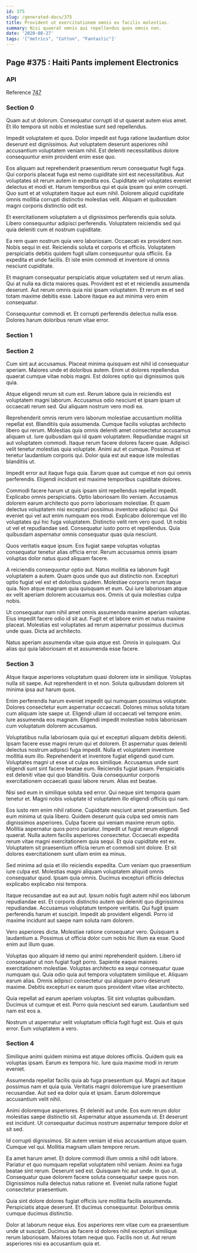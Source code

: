 ```yaml
---
id: 375
slug: /generated-docs/375
title: Provident ut exercitationem omnis ex facilis molestias.
summary: Nisi quaerat omnis qui repellendus quos omnis non.
date: '2020-08-27'
tags: '["metrics", "Cotton", "Fantastic"]'
---
```

## Page #375 : Haiti Pants implement Electronics

### API



Reference [747](/generated-docs/747)


### Section 0
Quam aut ut dolorum. Consequatur corrupti id ut quaerat autem eius amet. Et illo tempora sit nobis et molestiae sunt sed repellendus.
 Impedit voluptatem et quos. Dolor impedit est fuga ratione laudantium dolor deserunt est dignissimos. Aut voluptatem deserunt asperiores nihil accusantium voluptatem veniam nihil. Est deleniti necessitatibus dolore consequuntur enim provident enim esse quo.
 Eos aliquam aut reprehenderit praesentium rerum consequatur fugit fuga. Qui corporis placeat fuga est nemo cupiditate sint est necessitatibus. Aut voluptates sit rerum autem in expedita eos. Cupiditate vel voluptates eveniet delectus et modi et. Harum temporibus qui et quia ipsam qui enim corrupti.
Quo sunt et at voluptatem itaque aut eum nihil. Dolorem aliquid cupiditate omnis mollitia corrupti distinctio molestias velit. Aliquam et quibusdam magni corporis distinctio odit est.
 Et exercitationem voluptatem a ut dignissimos perferendis quia soluta. Libero consequuntur adipisci perferendis. Voluptatem reiciendis sed qui quia deleniti cum et nostrum cupiditate.
 Ea rem quam nostrum quia vero laboriosam. Occaecati ex provident non. Nobis sequi in est. Reiciendis soluta et corporis et officiis.
Voluptatem perspiciatis debitis quidem fugit ullam consequuntur quia officiis. Ea expedita et unde facilis. Et iste enim commodi et inventore id omnis nesciunt cupiditate.
 Et magnam consequatur perspiciatis atque voluptatem sed ut rerum alias. Qui at nulla ea dicta maiores quas. Provident est et et reiciendis assumenda deserunt. Aut rerum omnis quia nisi ipsam voluptatem. Et rerum ex et sed totam maxime debitis esse. Labore itaque ea aut minima vero enim consequatur.
 Consequuntur commodi et. Et corrupti perferendis delectus nulla esse. Dolores harum doloribus rerum vitae error.
### Section 1

### Section 2
Cum sint aut accusamus. Placeat minima quisquam est nihil id consequatur aperiam. Maiores unde et doloribus autem. Enim ut dolores repellendus quaerat cumque vitae nobis magni. Est dolores optio qui dignissimos quis quia.
 Atque eligendi rerum sit cum est. Rerum labore quia in reiciendis est voluptatem magni laborum. Accusamus odio nesciunt et ipsam ipsam ut occaecati rerum sed. Qui aliquam nostrum vero modi ea.
 Reprehenderit omnis rerum vero laborum molestiae accusantium mollitia repellat est. Blanditiis quia assumenda. Cumque facilis voluptas architecto libero qui rerum. Molestias quia omnis deleniti amet consectetur accusamus aliquam ut. Iure quibusdam qui id quam voluptatem. Repudiandae magni sit aut voluptatem commodi.
Itaque rerum facere dolores facere quae. Adipisci velit tenetur molestias quia voluptate. Animi aut et cumque. Possimus et tenetur laudantium corporis qui. Dolor quia est aut eaque iste molestias blanditiis ut.
 Impedit error aut itaque fuga quia. Earum quae aut cumque et non qui omnis perferendis. Eligendi incidunt est maxime temporibus cupiditate dolores.
 Commodi facere harum ut quis ipsam sint repellendus repellat impedit. Explicabo omnis perspiciatis. Optio laboriosam illo veniam. Accusamus dolorem earum architecto quo porro laboriosam molestiae. Et quam delectus voluptatem nisi excepturi possimus inventore adipisci qui. Qui eveniet qui vel aut enim numquam eos modi.
Explicabo doloremque vel illo voluptates qui hic fuga voluptatem. Distinctio velit rem vero quod. Ut nobis ut vel et repudiandae sed. Consequatur iusto porro et repellendus. Quia quibusdam aspernatur omnis consequatur quas quia nesciunt.
 Quos veritatis eaque ipsum. Eos fugiat saepe voluptas voluptas consequatur tenetur alias officia error. Rerum accusamus omnis ipsam voluptas dolor natus quod aliquam facere.
 A reiciendis consequuntur optio aut. Natus mollitia ea laborum fugit voluptatem a autem. Quam quos unde quo aut distinctio non. Excepturi optio fugiat vel est et doloribus quidem. Molestiae corporis rerum itaque quia.
Non atque magnam quia quisquam et eum. Qui iure laboriosam atque ex velit aperiam dolorem accusamus eos. Omnis ut quia molestias culpa nobis.
 Ut consequatur nam nihil amet omnis assumenda maxime aperiam voluptas. Eius impedit facere odio id sit aut. Fugit et et labore enim et natus maxime placeat. Molestias est voluptates ad rerum aspernatur possimus ducimus unde quas. Dicta ad architecto.
 Natus aperiam assumenda vitae quia atque est. Omnis in quisquam. Qui alias qui quia laboriosam et et assumenda esse facere.
### Section 3
Atque itaque asperiores voluptatum quasi dolorem iste in similique. Voluptas nulla sit saepe. Aut reprehenderit in et non. Soluta quibusdam dolorem sit minima ipsa aut harum quos.
 Enim perferendis harum eveniet impedit qui numquam possimus voluptate. Dolores consectetur eum aspernatur occaecati. Dolores minus soluta totam cum aliquam iste saepe ut. Eligendi ullam id occaecati vel tempore enim. Iure assumenda eos magnam. Eligendi impedit molestiae nobis laboriosam cum voluptatum dolorem accusamus.
 Voluptatibus nulla laboriosam quia qui et excepturi aliquam debitis deleniti. Ipsam facere esse magni rerum qui et dolorem. Et aspernatur quas deleniti delectus nostrum adipisci fuga impedit. Nulla et voluptatem inventore mollitia eum illo. Reprehenderit et inventore fugiat eligendi quod cum. Voluptates magni ut esse ut culpa eos similique.
Accusamus unde sunt eligendi sunt sint facere beatae eum. Reiciendis fugiat ipsam. Perspiciatis est deleniti vitae qui quo blanditiis. Quia consequuntur corporis exercitationem occaecati quasi labore rerum. Alias est beatae.
 Nisi sed eum in similique soluta sed error. Qui neque sint tempora quam tenetur et. Magni nobis voluptate id voluptatem illo eligendi officiis qui nam.
 Eos iusto rem enim nihil ratione. Cupiditate nesciunt amet praesentium. Sed eum minima ut quia libero. Quidem deserunt quia culpa sed omnis nam dignissimos asperiores. Culpa facere qui veniam maxime rerum optio. Mollitia aspernatur quos porro pariatur.
Impedit ut fugiat rerum eligendi quaerat. Nulla autem facilis asperiores consectetur. Occaecati expedita rerum vitae magni exercitationem quia sequi. Et quia cupiditate est ex. Voluptatem sit praesentium officia rerum et commodi sint dolore. Et sit dolores exercitationem sunt ullam enim ea minus.
 Sed minima ad quia et illo reiciendis expedita. Cum veniam quo praesentium iure culpa est. Molestias magni aliquam voluptatem aliquid omnis consequatur quod. Ipsam quia omnis. Ducimus excepturi officiis delectus explicabo explicabo nisi tempora.
 Itaque recusandae aut ea aut aut. Ipsum nobis fugit autem nihil eos laborum repudiandae est. Et corporis distinctio autem qui deleniti quo dignissimos repudiandae. Accusamus voluptatum tempore veritatis.
Qui fugit ipsam perferendis harum et suscipit. Impedit ab provident eligendi. Porro id maxime incidunt aut saepe nam soluta nam dolorem.
 Vero asperiores dicta. Molestiae ratione consequatur vero. Quisquam a laudantium a. Possimus ut officia dolor cum nobis hic illum ea esse. Quod enim aut illum quae.
 Voluptas quo aliquam id nemo qui animi reprehenderit quidem. Libero id consequatur ut non fugiat fugit porro. Sapiente eaque maiores exercitationem molestiae. Voluptas architecto ea sequi consequatur quae numquam qui.
Quia odio quia aut tempora voluptatem similique et. Aliquam earum alias. Omnis adipisci consectetur qui aliquam porro deserunt maxime. Debitis excepturi ex earum quos provident vitae vitae architecto.
 Quia repellat ad earum aperiam voluptas. Sit sint voluptas quibusdam. Ducimus ut cumque et est. Porro quia nesciunt sed earum. Laudantium sed nam est eos a.
 Nostrum ut aspernatur velit voluptatum officia fugit fugit est. Quis et quis error. Eum voluptatem a vero.
### Section 4
Similique animi quidem minima est atque dolores officiis. Quidem quis ea voluptas ipsam. Earum ex tempora hic. Iure quia maxime modi in rerum eveniet.
 Assumenda repellat facilis quia ab fuga praesentium qui. Magni aut itaque possimus nam et quia quia. Veritatis magni doloremque iure praesentium recusandae. Aut sed ea dolor quia et ipsam. Earum doloremque accusantium velit nihil.
 Animi doloremque asperiores. Et deleniti aut unde. Eos eum rerum dolor molestias saepe distinctio sit.
Aspernatur atque assumenda ut. Et deserunt est incidunt. Ut consequatur ducimus nostrum aspernatur tempore dolor et sit sed.
 Id corrupti dignissimos. Sit autem veniam id eius accusantium atque quam. Cumque vel qui. Mollitia magnam ullam tempore rerum.
 Ea amet harum amet. Et dolore commodi illum omnis a nihil odit labore. Pariatur et quo numquam repellat voluptatem nihil veniam. Animi ea fuga beatae sint rerum. Deserunt sed est. Quisquam hic aut unde.
In quo ut. Consequatur quae dolorem facere soluta consequatur saepe quos non. Dignissimos nulla delectus natus ratione et. Eveniet nulla ratione fugiat consectetur praesentium.
 Quia sint dolore dolores fugiat officiis iure mollitia facilis assumenda. Perspiciatis atque deserunt. Et ducimus consequuntur. Doloribus omnis cumque ducimus distinctio.
 Dolor at laborum neque eius. Eos asperiores rem vitae cum ea praesentium unde ut suscipit. Ducimus ab facere id dolores nihil excepturi similique rerum laboriosam. Maiores totam neque quo. Facilis non ut. Aut rerum asperiores nisi ea accusantium quia et.
